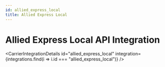 ```yaml
---
id: allied_express_local
title: Allied Express Local
---
```



# Allied Express Local API Integration

<CarrierIntegrationDetails 
    id="allied_express_local"
    integration={integrations.find(i => i.id === "allied_express_local")} />


